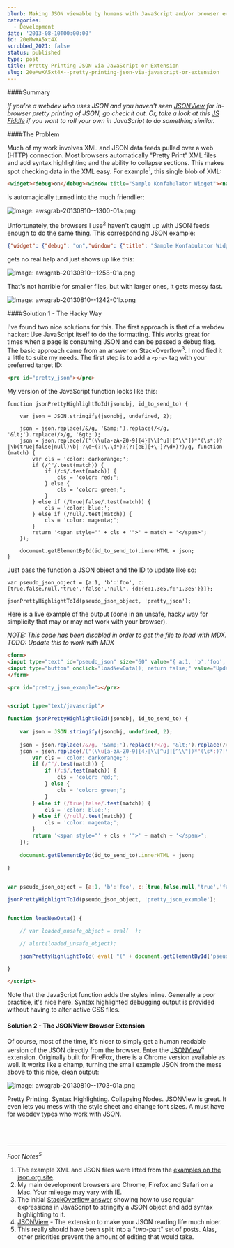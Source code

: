 ```yaml
---
blurb: Making JSON viewable by humans with JavaScript and/or browser extensions.
categories:
  - Development
date: '2013-08-10T00:00:00'
id: 20eMwXA5xt4X
scrubbed_2021: false
status: published
type: post
title: Pretty Printing JSON via JavaScript or Extension
slug: 20eMwXA5xt4X--pretty-printing-json-via-javascript-or-extension
---
```


####Summary

*If you're a webdev who uses JSON and you haven't seen [JSONView](http://jsonview.com/) for in-browser pretty printing of JSON, go check it out. Or, take a look at this [JS Fiddle](http://jsfiddle.net/alanwsmith/EwT4E/) if you want to roll your own in JavaScript to do something similar.*

####The Problem

Much of my work involves XML and JSON data feeds pulled over a web (HTTP) connection. Most browsers automatically "Pretty Print" XML files and add syntax highlighting and the ability to collapse sections. This makes spot checking data in the XML easy. For example<sup>1</sup>, this single blob of XML:


```html
<widget><debug>on</debug><window title="Sample Konfabulator Widget"><name>main_window</name><width>500</width><height>500</height></window><image src="Images/Sun.png" name="sun1"><hOffset>250</hOffset><vOffset>250</vOffset><alignment>center</alignment></image><text data="Click Here" size="36" style="bold"><name>text1</name><hOffset>250</hOffset><vOffset>100</vOffset><alignment>center</alignment><onMouseUp>sun1.opacity = (sun1.opacity / 100) * 90;</onMouseUp></text></widget>
```


is automagically turned into the much friendlier:

![Image: awsgrab-20130810--1300-01a.png](/awsgrab-20130810--1300-01a.png)

Unfortunately, the browsers I use<sup>2</sup> haven't caught up with JSON feeds enough to do the same thing. This corresponding JSON example:

```json
{"widget": {"debug": "on","window": {"title": "Sample Konfabulator Widget","name": "main_window","width": 500,"height": 500},"image": { "src": "Images/Sun.png","name": "sun1","hOffset": 250,"vOffset": 250,"alignment": "center"},"text": {"data": "Click Here","size": 36,"style": "bold","name": "text1","hOffset": 250,"vOffset": 100,"alignment": "center","onMouseUp": "sun1.opacity = (sun1.opacity / 100) * 90;"}}}
```

gets no real help and just shows up like this:

![Image: awsgrab-20130810--1258-01a.png](/awsgrab-20130810--1258-01a.png)

That's not horrible for smaller files, but with larger ones, it gets messy fast.

![Image: awsgrab-20130810--1242-01b.png](/awsgrab-20130810--1242-01b.png)

####Solution 1 - The Hacky Way

I've found two nice solutions for this. The first approach is that of a webdev hacker: Use JavaScript itself to do the formatting. This works great for times when a page is consuming JSON and can be passed a debug flag. The basic approach came from an answer on StackOverflow<sup>3</sup>. I modified it a little to suite my needs. The first step is to add a `<pre>` tag with your preferred target ID:

```html
<pre id="pretty_json"></pre>
```

My version of the JavaScript function looks like this:

```javascript{numberLines: true}
function jsonPrettyHighlightToId(jsonobj, id_to_send_to) {
    
    var json = JSON.stringify(jsonobj, undefined, 2);
    
    json = json.replace(/&/g, '&amp;').replace(/</g, '&lt;').replace(/>/g, '&gt;');
    json = json.replace(/("(\\u[a-zA-Z0-9]{4}|\\[^u]|[^\\"])*"(\s*:)?|\b(true|false|null)\b|-?\d+(?:\.\d*)?(?:[eE][+\-]?\d+)?)/g, function (match) {
        var cls = 'color: darkorange;';
        if (/^"/.test(match)) {
            if (/:$/.test(match)) {
                cls = 'color: red;';
            } else {
                cls = 'color: green;';
            }
        } else if (/true|false/.test(match)) {
            cls = 'color: blue;';
        } else if (/null/.test(match)) {
            cls = 'color: magenta;';
        }
        return '<span style="' + cls + '">' + match + '</span>';
    });
    
    document.getElementById(id_to_send_to).innerHTML = json;
}
```


Just pass the function a JSON object and the ID to update like so:


```javascript{numberLines: true}
var pseudo_json_object = {a:1, 'b':'foo', c:[true,false,null,'true','false','null', {d:{e:1.3e5,f:'1.3e5'}}]};

jsonPrettyHighlightToId(pseudo_json_object, 'pretty_json');
```

Here is a live example of the output (done in an unsafe, hacky way for simplicity that may or may not work with your browser).

*NOTE: This code has been disabled in order to get the file to load with MDX. TODO: Update this to work with MDX*

```html
<form>
<input type="text" id="pseudo_json" size="60" value="{ a:1, 'b':'foo', c:[true,false,null,'true','false','null', {d:{e:1.3e5,f:'1.3e5'} } ] } " />
<input type="button" onclick="loadNewData(); return false;" value="Update" />
</form>

<pre id="pretty_json_example"></pre>


<script type="text/javascript">

function jsonPrettyHighlightToId(jsonobj, id_to_send_to) {
    
    var json = JSON.stringify(jsonobj, undefined, 2);
    
    json = json.replace(/&/g, '&amp;').replace(/</g, '&lt;').replace(/>/g, '&gt;');
    json = json.replace(/("(\\u[a-zA-Z0-9]{4}|\\[^u]|[^\\"])*"(\s*:)?|\b(true|false|null)\b|-?\d+(?:\.\d*)?(?:[eE][+\-]?\d+)?)/g, function (match) {
        var cls = 'color: darkorange;';
        if (/^"/.test(match)) {
            if (/:$/.test(match)) {
                cls = 'color: red;';
            } else {
                cls = 'color: green;';
            }
        } else if (/true|false/.test(match)) {
            cls = 'color: blue;';
        } else if (/null/.test(match)) {
            cls = 'color: magenta;';
        }
        return '<span style="' + cls + '">' + match + '</span>';
    });
    
    document.getElementById(id_to_send_to).innerHTML = json;
    
}


var pseudo_json_object = {a:1, 'b':'foo', c:[true,false,null,'true','false','null', {d:{e:1.3e5,f:'1.3e5'}}]};

jsonPrettyHighlightToId(pseudo_json_object, 'pretty_json_example');


function loadNewData() {

	// var loaded_unsafe_object = eval(  );

	// alert(loaded_unsafe_object);

	jsonPrettyHighlightToId( eval( "(" + document.getElementById('pseudo_json').value + ")" ), 'pretty_json_example');

}

</script>
```



Note that the JavaScript function adds the styles inline. Generally a poor practice, it's nice here. Syntax highlighted debugging output is provided without having to alter active CSS files.


#### Solution 2 - The JSONView Browser Extension

Of course, most of the time, it's nicer to simply get a human readable version of the JSON directly from the browser. Enter the [JSONView](http://jsonview.com/)<sup>4</sup>  extension. Originally built for FireFox, there is a Chrome version available as well. It works like a champ, turning the small example JSON from the mess above to this nice, clean output:

![Image: awsgrab-20130810--1703-01a.png](/awsgrab-20130810--1703-01a.png) 

Pretty Printing. Syntax Highlighting. Collapsing Nodes. JSONView is great. It even lets you mess with the style sheet and change font sizes. A must have for webdev types who work with JSON.


<br /><br />

---


*Foot Notes<sup>5</sup>*

1. The example XML and JSON files were lifted from the [examples on the json.org site](http://json.org/example.html).
2. My main development browsers are Chrome, Firefox and Safari on a Mac. Your mileage may vary with IE.
3. The initial [StackOverflow answer](http://stackoverflow.com/questions/4810841/json-pretty-print-using-javascript/7220510#7220510) showing how to use regular expressions in JavaScript to stringify a JSON object and add syntax highlighting to it. 
4. [JSONView](http://jsonview.com/) - The extension to make your JSON reading life much nicer. 
5. This really should have been split into a "two-part" set of posts. Alas, other priorities prevent the amount of editing that would take.
